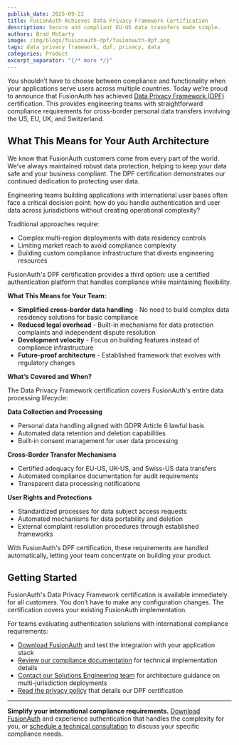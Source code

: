 ```yaml
---
publish_date: 2025-09-22
title: FusionAuth Achieves Data Privacy Framework Certification
description: Secure and compliant EU-US data transfers made simple.
authors: Brad McCarty
image: /img/blogs/fusionauth-dpf/fusionauth-dpf.png
tags: data privacy framework, dpf, privacy, data
categories: Product
excerpt_separator: "{/* more */}"
---
```


You shouldn’t have to choose between compliance and functionality when your applications serve users across multiple countries. Today we’re proud to announce that FusionAuth has achieved [Data Privacy Framework (DPF)](https://www.dataprivacyframework.gov/program-articles/Benefits-of-the-Data-Privacy-Framework-(DPF)-Program) certification. This provides engineering teams with straightforward compliance requirements for cross-border personal data transfers involving the US, EU, UK, and Switzerland.

## **What This Means for Your Auth Architecture**

We know that FusionAuth customers come from every part of the world. We’ve always maintained robust data protection, helping to keep your data safe and your business compliant. The DPF certification demonstrates our continued dedication to protecting user data.

Engineering teams building applications with international user bases often face a critical decision point: how do you handle authentication and user data across jurisdictions without creating operational complexity?

Traditional approaches require:

- Complex multi-region deployments with data residency controls
- Limiting market reach to avoid compliance complexity
- Building custom compliance infrastructure that diverts engineering resources

FusionAuth's DPF certification provides a third option: use a certified authentication platform that handles compliance while maintaining flexibility.

**What This Means for Your Team:**

- **Simplified cross-border data handling** - No need to build complex data residency solutions for basic compliance
- **Reduced legal overhead** - Built-in mechanisms for data protection complaints and independent dispute resolution
- **Development velocity** - Focus on building features instead of compliance infrastructure
- **Future-proof architecture** - Established framework that evolves with regulatory changes

**What’s Covered and When?**

The Data Privacy Framework certification covers FusionAuth's entire data processing lifecycle:

**Data Collection and Processing**

- Personal data handling aligned with GDPR Article 6 lawful basis
- Automated data retention and deletion capabilities
- Built-in consent management for user data processing

**Cross-Border Transfer Mechanisms**

- Certified adequacy for EU-US, UK-US, and Swiss-US data transfers
- Automated compliance documentation for audit requirements
- Transparent data processing notifications

**User Rights and Protections**

- Standardized processes for data subject access requests
- Automated mechanisms for data portability and deletion
- External complaint resolution procedures through established frameworks

With FusionAuth's DPF certification, these requirements are handled automatically, letting your team concentrate on building your product.

## **Getting Started**

FusionAuth's Data Privacy Framework certification is available immediately for all customers. You don’t have to make any configuration changes. The certification covers your existing FusionAuth implementation.

For teams evaluating authentication solutions with international compliance requirements:

- [Download FusionAuth](/get-started) and test the integration with your application stack
- [Review our compliance documentation](/docs/reference/gdpr) for technical implementation details
- [Contact our Solutions Engineering team](/contact) for architecture guidance on multi-jurisdiction deployments
- [Read the privacy policy](/product-privacy-policy) that details our DPF certification

* * *

**Simplify your international compliance requirements.** [Download FusionAuth](/get-started) and experience authentication that handles the complexity for you, or [schedule a technical consultation](/contact) to discuss your specific compliance needs.
